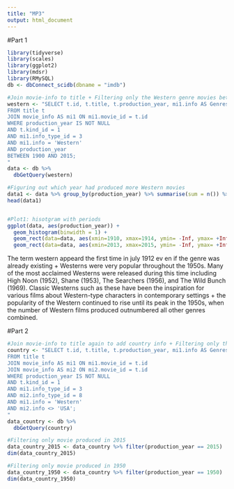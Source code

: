 ```yaml
---
title: "MP3"
output: html_document
---
```



#Part 1
```r
library(tidyverse)
library(scales)
library(ggplot2)
library(mdsr)
library(RMySQL)
db <- dbConnect_scidb(dbname = "imdb")

```

```r
#Join movie-info to title + Filtering only the Western genre movies between 1900 and 2015
western <- "SELECT t.id, t.title, t.production_year, mi1.info AS Genres
FROM title t
JOIN movie_info AS mi1 ON mi1.movie_id = t.id
WHERE production_year IS NOT NULL
AND t.kind_id = 1
AND mi1.info_type_id = 3
AND mi1.info = 'Western'
AND production_year
BETWEEN 1900 AND 2015;
"
data <- db %>%
  dbGetQuery(western)

#Figuring out which year had produced more Western movies
data1 <- data %>% group_by(production_year) %>% summarise(sum = n()) %>% arrange(desc(sum)) 
head(data1) 


#Plot1: hisotgram with periods 
ggplot(data, aes(production_year)) +
  geom_histogram(binwidth = 1) +
  geom_rect(data=data, aes(xmin=1910, xmax=1914, ymin= -Inf, ymax= +Inf), fill= "red", alpha = 0.002) +
  geom_rect(data=data, aes(xmin=2013, xmax=2015, ymin= -Inf, ymax= +Inf), fill= "red", alpha = 0.002)


```

The term western appeard the first time in july 1912 ev en if the genre was already existing + Westerns were very popular throughout the 1950s. Many of the most acclaimed Westerns were released during this time including High Noon (1952), Shane (1953), The Searchers (1956), and The Wild Bunch (1969). Classic Westerns such as these have been the inspiration for various films about Western-type characters in contemporary settings + the popularity of the Western continued to rise until its peak in the 1950s, when the number of Western films produced outnumbered all other genres combined.

#Part 2
```r
#Join movie-info to title again to add country info + Filtering only the Western genre movies outside the USA
country <- "SELECT t.id, t.title, t.production_year, mi1.info AS Genres, mi2.info AS Country
FROM title t
JOIN movie_info AS mi1 ON mi1.movie_id = t.id
JOIN movie_info AS mi2 ON mi2.movie_id = t.id
WHERE production_year IS NOT NULL
AND t.kind_id = 1
AND mi1.info_type_id = 3
AND mi2.info_type_id = 8
AND mi1.info = 'Western'
AND mi2.info <> 'USA';
"
data_country <- db %>%
  dbGetQuery(country)

#Filtering only movie produced in 2015
data_country_2015 <- data_country %>% filter(production_year == 2015)
dim(data_country_2015)

#Filtering only movie produced in 1950
data_country_1950 <- data_country %>% filter(production_year == 1950)
dim(data_country_1950)

```
